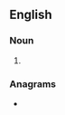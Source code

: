 ==English==

===Noun===
{{head|en|noun plural form}}

# {{plural of|imbalance|lang=en}}

===Anagrams===
* {{anagrams|en|a=aabceilmns|misbalance}}